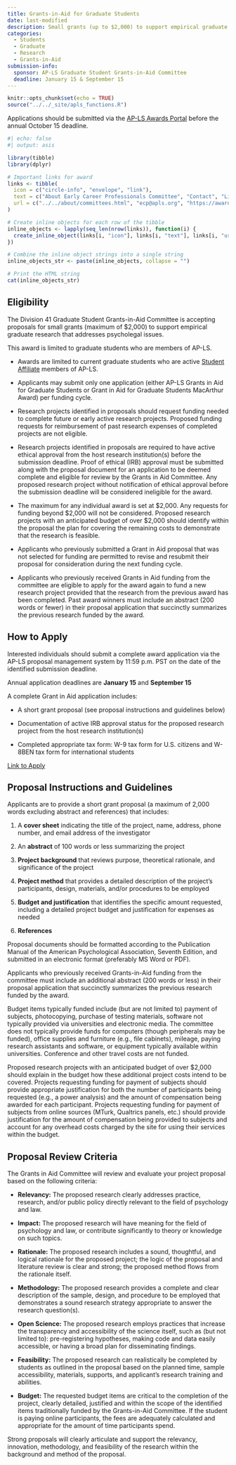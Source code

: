 ```yaml
---
title: Grants-in-Aid for Graduate Students
date: last-modified
description: Small grants (up to $2,000) to support empirical graduate student research that addresses psycholegal issues. 
categories: 
  - Students
  - Graduate 
  - Research
  - Grants-in-Aid
submission-info:
  sponsor: AP-LS Graduate Student Grants-in-Aid Committee
  deadline: January 15 & September 15
---
```


```r
knitr::opts_chunk$set(echo = TRUE)
source("../../_site/apls_functions.R")
```

::: vspace
:::

::: callout-note
Applications should be submitted via the [AP-LS Awards Portal](https://awards.ap-ls.org/default.asp) before the annual October 15 deadline.  
```r
#| echo: false
#| output: asis

library(tibble)
library(dplyr)

# Important links for award
links <- tibble(
  icon = c("circle-info", "envelope", "link"),
  text = c("About Early Career Professionals Committee", "Contact", "Link to apply"),
  url = c("../../about/committees.html", "ecp@apls.org", "https://awards.ap-ls.org/default.asp")
)

# Create inline objects for each row of the tibble
inline_objects <- lapply(seq_len(nrow(links)), function(i) {
  create_inline_object(links[i, "icon"], links[i, "text"], links[i, "url"])
})

# Combine the inline object strings into a single string
inline_objects_str <- paste(inline_objects, collapse = "")

# Print the HTML string
cat(inline_objects_str)
```
:::

::: vspace
:::

:::{.panel-tabset}
## Eligibility
The Division 41 Graduate Student Grants-in-Aid Committee is accepting proposals for small grants (maximum of $2,000) to support empirical graduate research that addresses psycholegal issues.

This award is limited to graduate students who are  members of AP-LS. 

-   Awards are limited to current graduate students who are active [Student Affiliate]("../../membership/membership.qmd") members of AP-LS.

-   Applicants may submit only one application (either AP-LS Grants in Aid for Graduate Students or Grant in Aid for Graduate Students MacArthur Award) per funding cycle.

-   Research projects identified in proposals should request funding needed to complete future or early active research projects. Proposed funding requests for reimbursement of past research expenses of completed projects are not eligible.

-   Research projects identified in proposals are required to have active ethical approval from the host research institution(s) before the submission deadline. Proof of ethical (IRB) approval must be submitted along with the proposal document for an application to be deemed complete and eligible for review by the Grants in Aid Committee. Any proposed research project without notification of ethical approval before the submission deadline will be considered ineligible for the award.

-   The maximum for any individual award is set at $2,000. Any requests for funding beyond $2,000 will not be considered. Proposed research projects with an anticipated budget of over $2,000 should identify within the proposal the plan for covering the remaining costs to demonstrate that the research is feasible.

-   Applicants who previously submitted a Grant in Aid proposal that was not selected for funding are permitted to revise and resubmit their proposal for consideration during the next funding cycle.

-   Applicants who previously received Grants in Aid funding from the committee are eligible to apply for the award again to fund a new research project provided that the research from the previous award has been completed. Past award winners must include an abstract (200 words or fewer) in their proposal application that succinctly summarizes the previous research funded by the award.

## How to Apply

Interested individuals should submit a complete award application via the AP-LS proposal management system by 11:59 p.m. PST on the date of the identified submission deadline. 

Annual application deadlines are **January 15** and **September 15**

A complete Grant in Aid application includes:

-   A short grant proposal (see proposal instructions and guidelines below)
 
-   Documentation of active IRB approval status for the proposed research project from the host research institution(s)

-   Completed appropriate tax form: W-9 tax form for U.S. citizens and W-8BEN tax form for international students

<a class="btn btn-primary" href="https://awards.ap-ls.org/default.asp" role="button">Link to Apply</a>

## Proposal Instructions and Guidelines

Applicants are to provide a short grant proposal (a maximum of 2,000 words excluding abstract and references) that includes:

1. A **cover sheet** indicating the title of the project, name, address, phone number, and email address of the investigator
</li></p> 

2. An **abstract** of 100 words or less summarizing the project

3. **Project background** that reviews purpose, theoretical rationale, and significance of the project

4. **Project method** that provides a detailed description of the project’s participants, design, materials, and/or procedures to be employed

5. **Budget and justification** that identifies the specific amount requested, including a detailed project budget and justification for expenses as needed
6. **References**

Proposal documents should be formatted according to the Publication Manual of the American Psychological Association, Seventh Edition, and submitted in an electronic format (preferably MS Word or PDF).

Applicants who previously received Grants-in-Aid funding from the committee must include an additional abstract (200 words or less) in their proposal application that succinctly summarizes the previous research funded by the award.

Budget items typically funded include (but are not limited to) payment of subjects, photocopying, purchase of testing materials, software not typically provided via universities and electronic media. The committee does not typically provide funds for computers (though peripherals may be funded), office supplies and furniture (e.g., file cabinets), mileage, paying research assistants and software, or equipment typically available within universities. Conference and other travel costs are not funded.

Proposed research projects with an anticipated budget of over $2,000 should explain in the budget how these additional project costs intend to be covered. Projects requesting funding for payment of subjects should provide appropriate justification for both the number of participants being requested (e.g., a power analysis) and the amount of compensation being awarded for each participant. Projects requesting funding for payment of subjects from online sources (MTurk, Qualtrics panels, etc.) should provide justification for the amount of compensation being provided to subjects and account for any overhead costs charged by the site for using their services within the budget.

## Proposal Review Criteria
The Grants in Aid Committee will review and evaluate your project proposal based on the following criteria:

-   **Relevancy:** The proposed research clearly addresses practice, research, and/or public policy directly relevant to the field of psychology and law.

-   **Impact:** The proposed research will have meaning for the field of psychology and law, or contribute significantly to theory or knowledge on such topics.

-   **Rationale:** The proposed research includes a sound, thoughtful, and logical rationale for the proposed project; the logic of the proposal and literature review is clear and strong; the proposed method flows from the rationale itself.

-   **Methodology:** The proposed research provides a complete and clear description of the sample, design, and procedure to be employed that demonstrates a sound research strategy appropriate to answer the research question(s).

-   **Open Science:** The proposed research employs practices that increase the transparency and accessibility of the science itself, such as (but not limited to): pre-registering hypotheses, making code and data easily accessible, or having a broad plan for disseminating findings.

-   **Feasibility:** The proposed research can realistically be completed by students as outlined in the proposal based on the planned time, sample accessibility, materials, supports, and applicant’s research training and abilities.

-   **Budget:** The requested budget items are critical to the completion of the project, clearly detailed, justified and within the scope of the identified items traditionally funded by the Grants-in-Aid Committee. If the student is paying online participants, the fees are adequately calculated and appropriate for the amount of time participants spend.

Strong proposals will clearly articulate and support the relevancy, innovation, methodology, and feasibility of the research within the background and method of the proposal.
:::

  
